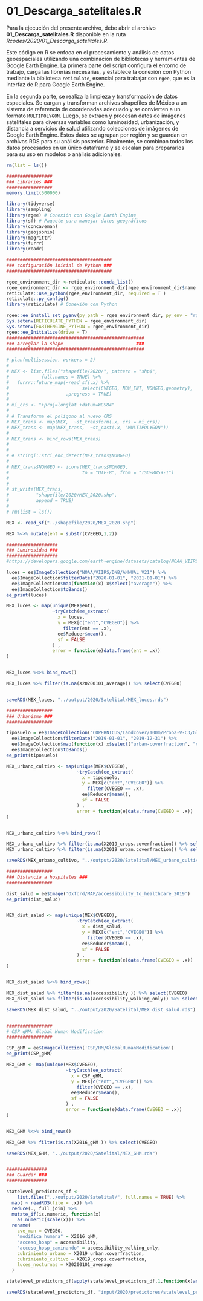 # 01_Descarga_satelitales.R

Para la ejecución del presente archivo, debe abrir el archivo **01_Descarga_satelitales.R** disponible en la ruta *Rcodes/2020/01_Descarga_satelitales.R*.

Este código en R se enfoca en el procesamiento y análisis de datos geoespaciales utilizando una combinación de bibliotecas y herramientas de Google Earth Engine. La primera parte del script configura el entorno de trabajo, carga las librerías necesarias, y establece la conexión con Python mediante la biblioteca `reticulate`, esencial para trabajar con `rgee`, que es la interfaz de R para Google Earth Engine.

En la segunda parte, se realiza la limpieza y transformación de datos espaciales. Se cargan y transforman archivos shapefiles de México a un sistema de referencia de coordenadas adecuado y se convierten a un formato `MULTIPOLYGON`. Luego, se extraen y procesan datos de imágenes satelitales para diversas variables como luminosidad, urbanización, y distancia a servicios de salud utilizando colecciones de imágenes de Google Earth Engine. Estos datos se agrupan por región y se guardan en archivos RDS para su análisis posterior. Finalmente, se combinan todos los datos procesados en un único dataframe y se escalan para prepararlos para su uso en modelos o análisis adicionales.

```r
rm(list = ls())

#################
### Libraries ###
#################
memory.limit(500000)

library(tidyverse)
library(sampling)
library(rgee) # Conexión con Google Earth Engine
library(sf) # Paquete para manejar datos geográficos
library(concaveman)
library(geojsonio)
library(magrittr)
library(furrr)
library(readr)

#######################################
### configuración inicial de Python ###
#######################################

rgee_environment_dir <-reticulate::conda_list()
rgee_environment_dir <- rgee_environment_dir[rgee_environment_dir$name == "rgee_py",2]
reticulate::use_python(rgee_environment_dir, required = T )
reticulate::py_config()
library(reticulate) # Conexión con Python

rgee::ee_install_set_pyenv(py_path = rgee_environment_dir, py_env = "rgee_py")
Sys.setenv(RETICULATE_PYTHON = rgee_environment_dir)
Sys.setenv(EARTHENGINE_PYTHON = rgee_environment_dir)
rgee::ee_Initialize(drive = T)
###################################################
### Arreglar la shape                           ###
###################################################

# plan(multisession, workers = 2)
# 
# MEX <- list.files("shapefile/2020/", pattern = "shp$",
#            full.names = TRUE) %>%
#   furrr::future_map(~read_sf(.x) %>%
#                           select(CVEGEO, NOM_ENT, NOMGEO,geometry),
#                     .progress = TRUE)
# 
# mi_crs <- "+proj=longlat +datum=WGS84"
# 
# # Transforma el polígono al nuevo CRS
# MEX_trans <- map(MEX,  ~st_transform(.x, crs = mi_crs))
# MEX_trans <- map(MEX_trans,  ~st_cast(.x, "MULTIPOLYGON"))
# 
# MEX_trans <- bind_rows(MEX_trans)
# 
# 
# # stringi::stri_enc_detect(MEX_trans$NOMGEO)
# 
# MEX_trans$NOMGEO <- iconv(MEX_trans$NOMGEO,
#                           to = "UTF-8", from = "ISO-8859-1")
# 
# 
# st_write(MEX_trans,
#          "shapefile/2020/MEX_2020.shp",
#          append = TRUE)
# 
# rm(list = ls())

MEX <- read_sf("../shapefile/2020/MEX_2020.shp")

MEX %<>% mutate(ent = substr(CVEGEO,1,2))

###################
### Luminosidad ###
###################
#https://developers.google.com/earth-engine/datasets/catalog/NOAA_VIIRS_DNB_ANNUAL_V21#bands

luces = ee$ImageCollection("NOAA/VIIRS/DNB/ANNUAL_V21") %>%
  ee$ImageCollection$filterDate("2020-01-01", "2021-01-01") %>%
  ee$ImageCollection$map(function(x) x$select("average")) %>%
  ee$ImageCollection$toBands()
ee_print(luces)

MEX_luces <- map(unique(MEX$ent),
                 ~tryCatch(ee_extract(
                   x = luces,
                   y = MEX[c("ent","CVEGEO")] %>%
                     filter(ent == .x),
                   ee$Reducer$mean(),
                   sf = FALSE
                 ) , 
                 error = function(e)data.frame(ent = .x)) 
)


MEX_luces %<>% bind_rows()

MEX_luces %>% filter(is.na(X20200101_average)) %>% select(CVEGEO) 


saveRDS(MEX_luces, "../output/2020/Satelital/MEX_luces.rds")

#################
### Urbanismo ###
#################

tiposuelo = ee$ImageCollection("COPERNICUS/Landcover/100m/Proba-V-C3/Global") %>%
  ee$ImageCollection$filterDate("2019-01-01", "2019-12-31") %>%
  ee$ImageCollection$map(function(x) x$select("urban-coverfraction", "crops-coverfraction")) %>% 
  ee$ImageCollection$toBands()
ee_print(tiposuelo)

MEX_urbano_cultivo <- map(unique(MEX$CVEGEO),
                          ~tryCatch(ee_extract(
                            x = tiposuelo,
                            y = MEX[c("ent","CVEGEO")] %>%
                              filter(CVEGEO == .x),
                            ee$Reducer$mean(),
                            sf = FALSE
                          ) , 
                          error = function(e)data.frame(CVEGEO = .x)) 
)


MEX_urbano_cultivo %<>% bind_rows()

MEX_urbano_cultivo %>% filter(is.na(X2019_crops.coverfraction)) %>% select(CVEGEO) 
MEX_urbano_cultivo %>% filter(is.na(X2019_urban.coverfraction)) %>% select(CVEGEO) 

saveRDS(MEX_urbano_cultivo, "../output/2020/Satelital/MEX_urbano_cultivo.rds")

#################
### Distancia a hospitales ###
#################

dist_salud = ee$Image('Oxford/MAP/accessibility_to_healthcare_2019') 
ee_print(dist_salud)


MEX_dist_salud <- map(unique(MEX$CVEGEO),
                          ~tryCatch(ee_extract(
                            x = dist_salud,
                            y = MEX[c("ent","CVEGEO")] %>%
                              filter(CVEGEO == .x),
                            ee$Reducer$mean(),
                            sf = FALSE
                          ) , 
                          error = function(e)data.frame(CVEGEO = .x)) 
)


MEX_dist_salud %<>% bind_rows()

MEX_dist_salud %>% filter(is.na(accessibility )) %>% select(CVEGEO) 
MEX_dist_salud %>% filter(is.na(accessibility_walking_only)) %>% select(CVEGEO) 

saveRDS(MEX_dist_salud, "../output/2020/Satelital/MEX_dist_salud.rds")


#################
# CSP gHM: Global Human Modification
#################

CSP_gHM = ee$ImageCollection('CSP/HM/GlobalHumanModification') 
ee_print(CSP_gHM)

MEX_GHM <- map(unique(MEX$CVEGEO),
                      ~tryCatch(ee_extract(
                        x = CSP_gHM,
                        y = MEX[c("ent","CVEGEO")] %>%
                          filter(CVEGEO == .x),
                        ee$Reducer$mean(),
                        sf = FALSE
                      ) , 
                      error = function(e)data.frame(CVEGEO = .x)) 
)


MEX_GHM %<>% bind_rows()

MEX_GHM %>% filter(is.na(X2016_gHM )) %>% select(CVEGEO) 

saveRDS(MEX_GHM, "../output/2020/Satelital/MEX_GHM.rds")


###############
### Guardar ###
###############

statelevel_predictors_df <-
    list.files("../output/2020/Satelital/", full.names = TRUE) %>%
  map( ~ readRDS(file = .x)) %>%
  reduce(., full_join) %>%
  mutate_if(is.numeric, function(x)
    as.numeric(scale(x))) %>%
  rename(
    cve_mun = CVEGEO,
    "modifica_humana" = X2016_gHM,
    "acceso_hosp" = accessibility,
    "acceso_hosp_caminando" = accessibility_walking_only,
    cubrimiento_urbano = X2019_urban.coverfraction,
    cubrimiento_cultivo = X2019_crops.coverfraction,
    luces_nocturnas = X20200101_average
  )

statelevel_predictors_df[apply(statelevel_predictors_df,1,function(x)any(is.na(x))),] %>% view()

saveRDS(statelevel_predictors_df, "input/2020/predictores/statelevel_predictors_satelite.rds")

```

